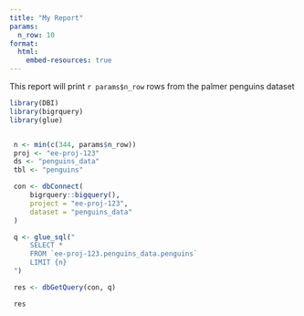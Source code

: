 ```yaml
---
title: "My Report"
params:
  n_row: 10
format:
  html:
    embed-resources: true
---
```


This report will print `r params$n_row` rows from the palmer penguins dataset

```r
library(DBI)
library(bigrquery)
library(glue)


 n <- min(c(344, params$n_row))
 proj <- "ee-proj-123"
 ds <- "penguins_data"
 tbl <- "penguins"

 con <- dbConnect(
     bigrquery::bigquery(),
     project = "ee-proj-123",
     dataset = "penguins_data"
 )

 q <- glue_sql("
     SELECT *
     FROM `ee-proj-123.penguins_data.penguins`
     LIMIT {n}
 ")

 res <- dbGetQuery(con, q)

 res 
```